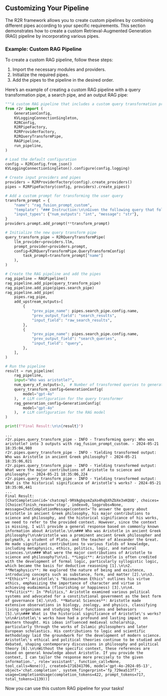 ## Customizing Your Pipeline

The R2R framework allows you to create custom pipelines by combining different pipes according to your specific requirements. This section demonstrates how to create a custom Retrieval-Augmented Generation (RAG) pipeline by incorporating various pipes.

### Example: Custom RAG Pipeline

To create a custom RAG pipeline, follow these steps:

1. Import the necessary modules and providers.
2. Initialize the required pipes.
3. Add the pipes to the pipeline in the desired order.

Here’s an example of creating a custom RAG pipeline with a query transformation pipe, a search pipe, and an output RAG pipe:

```python
"""A custom RAG pipeline that includes a custom query transformation prompt."""
from r2r import (
    GenerationConfig,
    KVLoggingConnectionSingleton,
    R2RConfig,
    R2RPipeFactory,
    R2RProviderFactory,
    R2RQueryTransformPipe,
    RAGPipeline,
    run_pipeline,
)

# Load the default configuration
config = R2RConfig.from_json()
KVLoggingConnectionSingleton().configure(config.logging)

# Create input providers and pipes
providers = R2RProviderFactory(config).create_providers()
pipes = R2RPipeFactory(config, providers).create_pipes()

# Add a custom prompt for transforming the user query
transform_prompt = {
    "name": "rag_fusion_prompt_custom",
    "template": "### Instruction:\n\nGiven the following query that follows to write a double newline separated list of up to {num_outputs} queries meant to help answer the original query. \nDO NOT generate any single query which is likely to require information from multiple distinct documents, \nEACH single query will be used to carry out a cosine similarity semantic search over distinct indexed documents, such as varied medical documents. \nFOR EXAMPLE if asked `how do the key themes of Great Gatsby compare with 1984`, the two queries would be \n`What are the key themes of Great Gatsby?` and `What are the key themes of 1984?`.\nHere is the original user query to be transformed into answers:\n\n### Query:\n{message}\n\n### Response:\n",
    "input_types": {"num_outputs": "int", "message": "str"},
}
providers.prompt.add_prompt(**transform_prompt)

# Initialize the new query transform pipe
query_transform_pipe = R2RQueryTransformPipe(
    llm_provider=providers.llm,
    prompt_provider=providers.prompt,
    config=R2RQueryTransformPipe.QueryTransformConfig(
        task_prompt=transform_prompt["name"]
    ),
)

# Create the RAG pipeline and add the pipes
rag_pipeline = RAGPipeline()
rag_pipeline.add_pipe(query_transform_pipe)
rag_pipeline.add_pipe(pipes.search_pipe)
rag_pipeline.add_pipe(
    pipes.rag_pipe,
    add_upstream_outputs=[
        {
            "prev_pipe_name": pipes.search_pipe.config.name,
            "prev_output_field": "search_results",
            "input_field": "raw_search_results",
        },
        {
            "prev_pipe_name": pipes.search_pipe.config.name,
            "prev_output_field": "search_queries",
            "input_field": "query",
        },
    ],
)

# Run the pipeline
result = run_pipeline(
    rag_pipeline,
    input="Who was aristotle?",
    num_query_xf_outputs=3,  # Number of transformed queries to generate
    query_transform_config=GenerationConfig(
        model="gpt-4o"
    ),  # LLM configuration for the query transformer
    rag_generation_config=GenerationConfig(
        model="gpt-4o"
    ),  # LLM configuration for the RAG model
)

print(f"Final Result:\n\n{result}")
```


```plaintext
...
r2r.pipes.query_transform_pipe - INFO - Transforming query: Who was aristotle? into 3 outputs with rag_fusion_prompt_custom. - 2024-05-21 18:35:04,980
r2r.pipes.query_transform_pipe - INFO - Yielding transformed output: Who was Aristotle in ancient Greek philosophy? - 2024-05-21 18:35:06,021
r2r.pipes.query_transform_pipe - INFO - Yielding transformed output: What were the major contributions of Aristotle to science and philosophy? - 2024-05-21 18:35:06,224
r2r.pipes.query_transform_pipe - INFO - Yielding transformed output: What is the historical significance of Aristotle's works? - 2024-05-21 18:35:06,441
...
Final Result:
[ChatCompletion(id='chatcmpl-9RVAgbqsmZaXo4hqbXhZbXe3xKQUQ', choices=[Choice(finish_reason='stop', index=0, logprobs=None, message=ChatCompletionMessage(content='To answer the query about Aristotle in ancient Greek philosophy, his major contributions to science and philosophy, and the historical significance of his works, we need to refer to the provided context. However, since the context is missing, I will provide a general response based on commonly known information about Aristotle.\n\n### Who was Aristotle in ancient Greek philosophy?\n\nAristotle was a prominent ancient Greek philosopher and polymath, a student of Plato, and the teacher of Alexander the Great. He made significant contributions to various fields of knowledge, including metaphysics, ethics, politics, logic, and natural sciences.\n\n### What were the major contributions of Aristotle to science and philosophy?\n\n1. **Logic**: Aristotle is often credited with the development of formal logic, particularly syllogistic logic, which became the basis for deductive reasoning [1].\n\n2. **Metaphysics**: He explored the nature of being and existence, introducing concepts such as substance, form, and matter [2].\n\n3. **Ethics**: Aristotle\'s "Nicomachean Ethics" outlines his virtue ethics, emphasizing the importance of character and virtue in achieving eudaimonia (flourishing or happiness) [3].\n\n4. **Politics**: In "Politics," Aristotle examined various political systems and advocated for a constitutional government as the best form of governance [4].\n\n5. **Natural Sciences**: Aristotle made extensive observations in biology, zoology, and physics, classifying living organisms and studying their functions and behaviors [5].\n\n### What is the historical significance of Aristotle\'s works?\n\nAristotle\'s works have had a profound and lasting impact on Western thought. His ideas influenced medieval scholarship, particularly through the works of Islamic philosophers and later European scholastics. His contributions to logic and scientific methodology laid the groundwork for the development of modern science. Aristotle\'s ethical and political theories continue to be studied and debated, shaping contemporary discussions in philosophy and political theory [6].\n\nWithout the specific context, these references are based on general knowledge about Aristotle. If you provide the context, I can tailor the response more precisely to the given information.', role='assistant', function_call=None, tool_calls=None))], created=1716341706, model='gpt-4o-2024-05-13', object='chat.completion', system_fingerprint='fp_729ea513f7', usage=CompletionUsage(completion_tokens=422, prompt_tokens=717, total_tokens=1139))]
```
Now you can use this custom RAG pipeline for your tasks!
